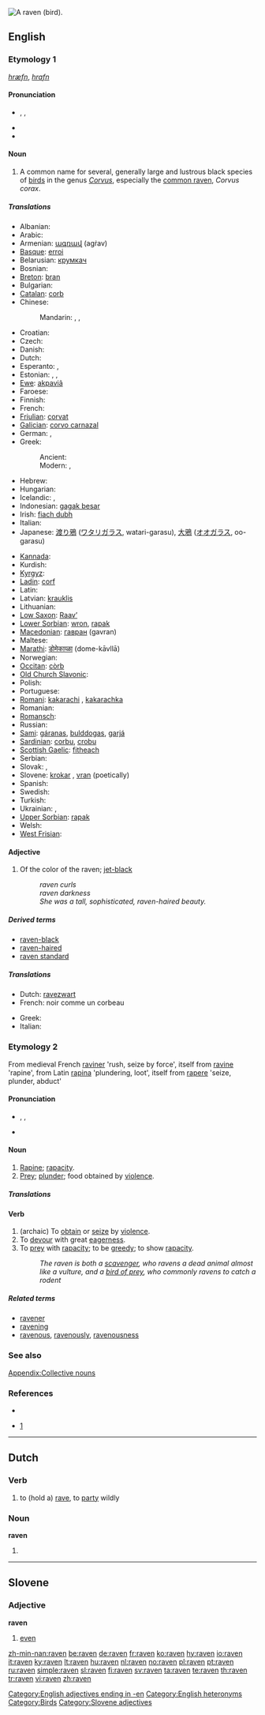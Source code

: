 {{wikipedia}}
[[Image:The Raven.jpg|thumb|right|A raven (bird).]]
{{also|Raven}}
==English==

===Etymology 1===
{{etyl|ang}} ''[[hræfn]]'', {{etyl|non}} ''[[hrafn]]''

====Pronunciation====
* {{enPR|rāʹvən}}, {{IPA|/ˈreɪvən/}}, {{SAMPA|/"reIv@n/}}
* {{audio|en-us-raven.ogg|Audio (US)}}
* {{rhymes|eɪvən}}

====Noun====
{{en-noun}}

# A common name for several, generally large and lustrous black species of [[bird]]s in the genus ''[[Corvus]]'', especially the [[common raven]], ''Corvus corax''.

=====Translations=====
{{trans-top|bird}}
* Albanian: {{t-|sq|korb|m|xs=Albanian}}
* Arabic: {{t|ar|غراب|m|tr=ghuraab|sc=Arab}}
* Armenian: [[ագռավ]] (agṙav)
* [[Basque]]: [[erroi]]
* Belarusian: [[крумкач]]
* Bosnian: {{t-|bs|gavran|m}}
* [[Breton]]: [[bran]] {{m}}
* Bulgarian: {{t+|bg|гарван|tr=garvan|sc=Cyrl}}
* [[Catalan]]: [[corb]] {{m}}
* Chinese:
*: Mandarin: {{zh-tsp|烏鴉|乌鸦|wūyā}}, {{zh-tsp|渡鴉|渡鸦|dùyā}}, {{zh-tsp|烏黑|乌黑|wūhēi}}
* Croatian: {{t+|hr|gavran}}
* Czech: {{t+|cs|krkavec}}
* Danish: {{t-|da|ravn}}
* Dutch: {{t+|nl|raaf|m}}
* Esperanto: {{t+|eo|korvo|xs=Esperanto}}, {{t+|eo|korako|xs=Esperanto}}
* Estonian: {{t-|et|kaaren}}, {{t-|et|ronk}}, {{t-|et|korp}}
* [[Ewe]]: [[akpaviã]]
* Faroese: {{t+|fo|ravnur|xs=Faroese}}
* Finnish: {{t+|fi|korppi}}
* French: {{t+|fr|corbeau|m}}
* [[Friulian]]: [[corvat]]
* [[Galician]]: [[corvo carnazal]]
* German: {{t+|de|Rabe|m}}, {{t+|de|Kolkrabe|m}}
* Greek:
*: Ancient: {{tø|grc|κόραξ|tr=koraks|sc=polytonic}}
*: Modern: {{t+|el|κόρακας|m|tr=kórakas|sc=Grek}}, {{t+|el|κοράκι|n|tr=koráki|sc=Grek}}
* Hebrew: {{t-|he|עורב|sc=Hebr}}
* Hungarian: {{t+|hu|holló}}
* Icelandic: {{t+|is|hrafn}}, {{t-|is|krummi}}
* Indonesian: [[gagak besar]]
* Irish: [[fiach dubh]]
* Italian: {{t+|it|corvo|m}}
* Japanese: [[渡り鴉]] ([[ワタリガラス]], watari-garasu), [[大鴉]] ([[オオガラス]], oo-garasu)
{{trans-mid}}
* [[Kannada]]: {{t-|kn|ಕಾರ್ಗೊರಲಕಾಗೆ|sc=Knda|xs=Kannada}}
* Kurdish: {{ku-Arab|[[داڵ]]}}
* [[Kyrgyz]]: {{t|ky|карга|tr=karga|sc=Cyrl}}
* [[Ladin]]: [[corf]]
* Latin: {{t-|la|corvus|m}}
* Latvian: [[krauklis]]
* Lithuanian: {{t+|lt|kranklys|m|xs=Lithuanian}}
* [[Low Saxon]]: [[Raav’]] {{m}}
* [[Lower Sorbian]]: [[wron]], [[rapak]]
* [[Macedonian]]: [[гавран]] (gavran)
* Maltese: {{t-|mt|għarab|xs=Maltese}}
* [[Marathi]]: [[डोमेकाव्ळा]] (dome-kāvllā)
* Norwegian: {{t+|no|ravn}}
* [[Occitan]]: [[còrb]]
* [[Old Church Slavonic]]: {{tø|cu|вранъ|m|tr=vranŭ|sc=Cyrs}}
* Polish: {{t+|pl|kruk|m}}
* Portuguese: {{t+|pt|corvo|m}}
* [[Romani]]: [[kakarachi]] {{m}}, [[kakarachka]] {{f}}
* Romanian: {{t+|ro|corb}}
* [[Romansch]]: {{t|rm|corv grond|xs=Romansch}}
* Russian: {{t+|ru|ворон|m|tr=vóron|sc=Cyrl}}
* [[Sami]]: [[gáranas]], [[bulddogas]], [[garjá]]
* [[Sardinian]]: [[corbu]], [[crobu]] {{m}}
* [[Scottish Gaelic]]: [[fitheach]] {{m}}
* Serbian: {{t-|sr|гавран|tr=gavran|sc=Cyrl}}
* Slovak: {{t-|sk|havran|m}}, {{t-|sk|krkavec|m}}
* Slovene: [[krokar]] {{m}}, [[vran]] {{m}} (poetically)
* Spanish: {{t+|es|cuervo|m}}
* Swedish: {{t+|sv|korp}}
* Turkish: {{t+|tr|kuzgun}}
* Ukrainian: {{t-|uk|ворон|tr=voron|xs=Ukrainian}}, {{t-|uk|крук|tr=kruk|xs=Ukrainian}}
* [[Upper Sorbian]]: [[rapak]]
* Welsh: {{t-|cy|cigfran|xs=Welsh}}
* [[West Frisian]]: {{t-|fy|raven|c|xs=West Frisian}}
{{trans-bottom}}

====Adjective====
{{en-adj|-}}

# Of the color of the raven; [[jet-black]]
#: ''raven curls''
#: ''raven darkness''
#: ''She was a tall, sophisticated, raven-haired beauty.''

=====Derived terms=====
* [[raven-black]]
* [[raven-haired]]
* [[raven standard]]

=====Translations=====
{{trans-top|of the color of the raven; jet-black}}
* Dutch: [[ravezwart]]
* French: noir comme un corbeau
{{trans-mid}}
* Greek: {{t|el|κορακίσιος|tr=korakísios|sc=Grek}}
* Italian: {{t-|it|corvino}}
{{trans-bottom}}

===Etymology 2===
From medieval French [[raviner]] 'rush, seize by force', itself from [[ravine]] 'rapine', from Latin [[rapina]] 'plundering, loot', itself from [[rapere]] 'seize, plunder, abduct'

====Pronunciation====
* {{enPR|răvʹən}}, {{IPA|/ˈrævən/}}, {{SAMPA|/"r{v@n/}}
* {{rhymes|ævən}}

====Noun====
{{en-noun}}

# [[rapine|Rapine]]; [[rapacity]].
# [[Prey]]; [[plunder]]; food obtained by [[violence]].

=====Translations=====
{{trans-top|rapine; rapacity}}
{{trans-mid}}
{{trans-bottom}}

{{trans-top|prey; plunder; food obtained by violence}}
{{trans-mid}}
{{trans-bottom}}

====Verb====
{{en-verb}}

# (archaic) To [[obtain]] or [[seize]] by [[violence]].
# To [[devour]] with great [[eagerness]].
# To [[prey]] with [[rapacity]]; to be [[greedy]]; to show [[rapacity]].
#: ''The raven is both a [[scavenger]], who ravens a dead animal almost like a vulture, and a [[bird of prey]], who commonly ravens to catch a rodent''

=====Related terms=====
* [[ravener]]
* [[ravening]]
* [[ravenous]], [[ravenously]], [[ravenousness]]

===See also===
[[Appendix:Collective nouns]]

===References===
* {{R:Webster NCD 1967}}
* {{R:Online Etymology Dictionary}} [http://www.etymonline.com/index.php?search=raven&searchmode=none]

[[Category:English adjectives ending in -en]]
[[Category:English heteronyms]]

----

==Dutch==

===Verb===
{{nl-verb-weak}}

# to (hold a) [[rave]], to [[party]] wildly

===Noun===
'''raven'''

# {{plural of|raaf|lang=nl}}

----

==Slovene==

===Adjective===
'''raven'''

# [[even]]

[[Category:Birds]]
[[Category:Slovene adjectives]]

[[zh-min-nan:raven]]
[[be:raven]]
[[de:raven]]
[[fr:raven]]
[[ko:raven]]
[[hy:raven]]
[[io:raven]]
[[it:raven]]
[[ky:raven]]
[[lt:raven]]
[[hu:raven]]
[[nl:raven]]
[[no:raven]]
[[pl:raven]]
[[pt:raven]]
[[ru:raven]]
[[simple:raven]]
[[sl:raven]]
[[fi:raven]]
[[sv:raven]]
[[ta:raven]]
[[te:raven]]
[[th:raven]]
[[tr:raven]]
[[vi:raven]]
[[zh:raven]]